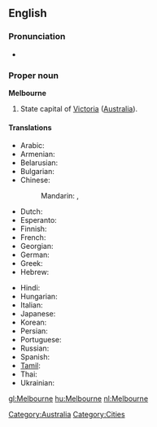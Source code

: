 ==English==

===Pronunciation===
* {{IPA|/mɛlbən̩/}}

===Proper noun===
{{wikipedia}}
'''Melbourne'''

# State capital of [[Victoria]] ([[Australia]]).

====Translations====
{{trans-top|city in Australia}}
* Arabic: {{t|ar|ملبورن|m|tr=melbórn, mélborn}}
* Armenian: {{t|hy|Մելբուռն|tr=Melbuṙn}}
* Belarusian: {{t|be|Мельбурн|m|tr=Mél’burn|xs=Belarusian}}
* Bulgarian: {{t|bg|Мелбърн|m|tr=Mélbǎrn}}
* Chinese:
*: Mandarin: {{t|cmn|墨爾本|sc=Hani}},  {{t|cmn|墨尔本|tr=Mò'ěrběn|sc=Hani}}
* Dutch: {{t+|nl|Melbourne}}
* Esperanto: {{t|eo|Melburno}}
* Finnish: {{t-|fi|Melbourne}}
* French: {{t-|fr|Melbourne}}
* Georgian: {{t|ka|მელბურნი|sc=Geor|xs=Georgian}}
* German: {{t-|de|Melbourne|n}}
* Greek: {{t-|el|Μελβούρνη|f|tr=Melvoúrni}}
* Hebrew: {{t|he|מלבורן}}
{{trans-mid}}
* Hindi: {{t|hi|मेलबॉर्न|xs=Hindi}}
* Hungarian: {{t+|hu|Melbourne}}
* Italian: {{t-|it|Melbourne|m}}
* Japanese: {{t|ja|メルボルン|tr=Meruborun}}
* Korean: {{t|ko|멜버른|tr=Melbeoreun}}
* Persian: {{t|fa|ملبورن|xs=Persian}}
* Portuguese: {{t-|pt|Melbourne|m}}
* Russian: {{t|ru|Мельбурн|m|tr=Mél’burn}}
* Spanish: {{t-|es|Melbourne|m}}
* [[Tamil]]: {{t|ta|மெல்பேர்ண்|xs=Tamil}}
* Thai: {{t|th|เมลเบิร์น}}
* Ukrainian: {{t|uk|Мельбурн|m|tr=Mél’burn|xs=Ukrainian}}
{{trans-bottom}}

[[Category:Australia]]
[[Category:Cities]]

[[gl:Melbourne]]
[[hu:Melbourne]]
[[nl:Melbourne]]